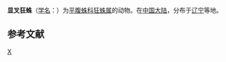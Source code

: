{{Delrev}}
{{Unreferenced|time=2022-01-08T03:20:46+00:00}}
{{Speciesbox
| taxon = Zelotes x-notatus
| authority = 
}}

'''显叉狂蛛'''（[[学名|学名]]：{{lang|la|''Zelotes x-notatus''}}）为[[平腹蛛科|平腹蛛科]][[狂蛛属|狂蛛属]]的动物。在[[中国大陆|中国大陆]]，分布于[[辽宁|辽宁]]等地。

== 参考文献 ==
{{reflist}}

{{taxonbar}}

[[Category:狂蛛属|X]]